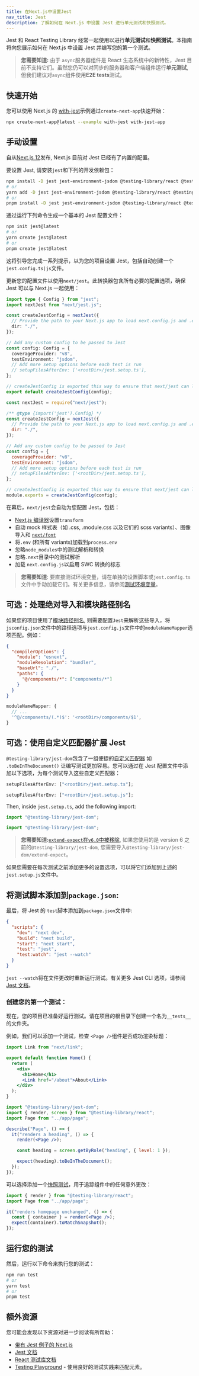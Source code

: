```yaml
---
title: 在Next.js中设置Jest
nav_title: Jest
description: 了解如何在 Next.js 中设置 Jest 进行单元测试和快照测试。
---
```


Jest 和 React Testing Library 经常一起使用以进行**单元测试**和**快照测试**。本指南将向您展示如何在 Next.js 中设置 Jest 并编写您的第一个测试。

> **您需要知道:** 由于 `async`服务器组件是 React 生态系统中的新特性，Jest 目前不支持它们。虽然您仍可以对同步的服务器和客户端组件运行**单元测试**, 但我们建议对`async`组件使用**E2E tests**测试。

## 快速开始

您可以使用 Next.js 的 [with-jest](https://github.com/vercel/next.js/tree/canary/examples/with-jest)示例通过`create-next-app`快速开始：

```bash filename="Terminal"
npx create-next-app@latest --example with-jest with-jest-app
```

## 手动设置

自从[Next.js 12](https://nextjs.org/blog/next-12)发布, Next.js 目前对 Jest 已经有了内置的配置。

要设置 Jest, 请安装`jest`和下列的开发依赖包：

```bash filename="Terminal"
npm install -D jest jest-environment-jsdom @testing-library/react @testing-library/dom @testing-library/jest-dom
# or
yarn add -D jest jest-environment-jsdom @testing-library/react @testing-library/dom @testing-library/jest-dom
# or
pnpm install -D jest jest-environment-jsdom @testing-library/react @testing-library/dom @testing-library/jest-dom
```

通过运行下列命令生成一个基本的 Jest 配置文件：

```bash filename="Terminal"
npm init jest@latest
# or
yarn create jest@latest
# or
pnpm create jest@latest
```

这将引导您完成一系列提示，以为您的项目设置 Jest，包括自动创建一个`jest.config.ts|js`文件。

更新您的配置文件以使用`next/jest`。此转换器包含所有必要的配置选项，确保 Jest 可以与 Next.js 一起使用：

```ts filename="jest.config.ts" switcher
import type { Config } from "jest";
import nextJest from "next/jest.js";

const createJestConfig = nextJest({
  // Provide the path to your Next.js app to load next.config.js and .env files in your test environment
  dir: "./",
});

// Add any custom config to be passed to Jest
const config: Config = {
  coverageProvider: "v8",
  testEnvironment: "jsdom",
  // Add more setup options before each test is run
  // setupFilesAfterEnv: ['<rootDir>/jest.setup.ts'],
};

// createJestConfig is exported this way to ensure that next/jest can load the Next.js config which is async
export default createJestConfig(config);
```

```js filename="jest.config.js" switcher
const nextJest = require("next/jest");

/** @type {import('jest').Config} */
const createJestConfig = nextJest({
  // Provide the path to your Next.js app to load next.config.js and .env files in your test environment
  dir: "./",
});

// Add any custom config to be passed to Jest
const config = {
  coverageProvider: "v8",
  testEnvironment: "jsdom",
  // Add more setup options before each test is run
  // setupFilesAfterEnv: ['<rootDir>/jest.setup.ts'],
};

// createJestConfig is exported this way to ensure that next/jest can load the Next.js config which is async
module.exports = createJestConfig(config);
```

在幕后，`next/jest`会自动为您配置 Jest，包括：

- [Next.js 编译器](/docs/content/architecture/nextjs-compiler)设置`transform`
- 自动 mock 样式表（如 .css, .module.css 以及它们的 scss variants）、图像导入和 [`next/font`](/docs/content/pages/building-your-application/optimizing/fonts)
- 将`.env` (和所有 variants)加载到`process.env`
- 忽略`node_modules`中的测试解析和转换
- 忽略`.next`目录中的测试解析
- 加载 `next.config.js`以启用 SWC 转换的标志

> **您需要知道**: 要直接测试环境变量，请在单独的设置脚本或`jest.config.ts`文件中手动加载它们。有关更多信息，请参阅[测试环境变量](/docs/content/pages/building-your-application/configuring/environment-variables#test-environment-variables)。

## 可选：处理绝对导入和模块路径别名

如果您的项目使用了[模块路径别名](/docs/content/pages/building-your-application/configuring/absolute-imports-and-module-aliases), 则需要配置`Jest`来解析这些导入，将`jsconfig.json`文件中的路径选项与`jest.config.js`文件中的`moduleNameMapper`选项匹配。例如：

```json filename="tsconfig.json or jsconfig.json"
{
  "compilerOptions": {
    "module": "esnext",
    "moduleResolution": "bundler",
    "baseUrl": "./",
    "paths": {
      "@/components/*": ["components/*"]
    }
  }
}
```

```js filename="jest.config.js"
moduleNameMapper: {
  // ...
  '^@/components/(.*)$': '<rootDir>/components/$1',
}
```

## 可选：使用自定义匹配器扩展 Jest

`@testing-library/jest-dom`包含了一组便捷的[自定义匹配器](https://github.com/testing-library/jest-dom#custom-matchers) 如 `.toBeInTheDocument()` 让编写测试更加容易。您可以通过在 Jest 配置文件中添加以下选项，为每个测试导入这些自定义匹配器：

```ts filename="jest.config.ts" switcher
setupFilesAfterEnv: ["<rootDir>/jest.setup.ts"];
```

```js filename="jest.config.js" switcher
setupFilesAfterEnv: ["<rootDir>/jest.setup.js"];
```

Then, inside `jest.setup.ts`, add the following import:

```ts filename="jest.setup.ts" switcher
import "@testing-library/jest-dom";
```

```js filename="jest.setup.js" switcher
import "@testing-library/jest-dom";
```

> **您需要知道:**[`extend-expect`在`v6.0`中被移除](https://github.com/testing-library/jest-dom/releases/tag/v6.0.0), 如果您使用的是 version 6 之前的`@testing-library/jest-dom`, 您需要导入`@testing-library/jest-dom/extend-expect`。

如果您需要在每次测试之前添加更多的设置选项，可以将它们添加到上述的`jest.setup.js`文件中。

## 将测试脚本添加到`package.json`:

最后，将 Jest 的 `test`脚本添加到`package.json`文件中:

```json filename="package.json" highlight={6-7}
{
  "scripts": {
    "dev": "next dev",
    "build": "next build",
    "start": "next start",
    "test": "jest",
    "test:watch": "jest --watch"
  }
}
```

`jest --watch`将在文件更改时重新运行测试。有关更多 Jest CLI 选项，请参阅[Jest 文档](https://jestjs.io/docs/cli#reference)。

### 创建您的第一个测试：

现在，您的项目已准备好运行测试。请在项目的根目录下创建一个名为`__tests__`的文件夹。

例如，我们可以添加一个测试，检查 `<Page />`组件是否成功渲染标题：

```jsx filename="app/page.js
import Link from "next/link";

export default function Home() {
  return (
    <div>
      <h1>Home</h1>
      <Link href="/about">About</Link>
    </div>
  );
}
```

```jsx filename="__tests__/page.test.jsx"
import "@testing-library/jest-dom";
import { render, screen } from "@testing-library/react";
import Page from "../app/page";

describe("Page", () => {
  it("renders a heading", () => {
    render(<Page />);

    const heading = screen.getByRole("heading", { level: 1 });

    expect(heading).toBeInTheDocument();
  });
});
```

可以选择添加一个[快照测试](https://jestjs.io/docs/snapshot-testing)，用于追踪组件中的任何意外更改：

```jsx filename="__tests__/snapshot.js"
import { render } from "@testing-library/react";
import Page from "../app/page";

it("renders homepage unchanged", () => {
  const { container } = render(<Page />);
  expect(container).toMatchSnapshot();
});
```

## 运行您的测试

然后，运行以下命令来执行您的测试：

```bash filename="Terminal"
npm run test
# or
yarn test
# or
pnpm test
```

## 额外资源

您可能会发现以下资源对进一步阅读有所帮助：

- [带有 Jest 例子的 Next.js](https://github.com/vercel/next.js/tree/canary/examples/with-jest)
- [Jest 文档](https://jestjs.io/docs/getting-started)
- [React 测试库文档](https://testing-library.com/docs/react-testing-library/intro/)
- [Testing Playground](https://testing-playground.com/) - 使用良好的测试实践来匹配元素。

